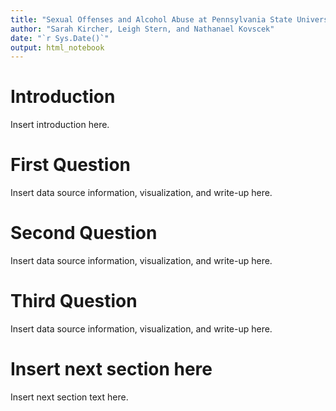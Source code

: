 ```yaml
---
title: "Sexual Offenses and Alcohol Abuse at Pennsylvania State University Campuses"
author: "Sarah Kircher, Leigh Stern, and Nathanael Kovscek"
date: "`r Sys.Date()`"
output: html_notebook
---
```


# Introduction

Insert introduction here.

# First Question

Insert data source information, visualization, and write-up here.

# Second Question

Insert data source information, visualization, and write-up here.

# Third Question

Insert data source information, visualization, and write-up here.

# Insert next section here

Insert next section text here.




